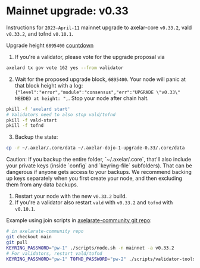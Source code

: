 # Mainnet upgrade: v0.33


Instructions for `2023-April-11` mainnet upgrade to axelar-core `v0.33.2`, vald `v0.33.2`, and tofnd `v0.10.1`.

Upgrade height `6895400` [countdown](https://www.mintscan.io/axelar/blocks/6895400)

1. If you're a validator, please vote for the upgrade proposal via

```bash
axelard tx gov vote 162 yes --from validator
```

2. Wait for the proposed upgrade block, `6895400`. Your node will panic at that block height with a log: `{"level":"error","module":"consensus","err":"UPGRADE \"v0.33\" NEEDED at height: ",`. Stop your node after chain halt.

```bash
pkill -f 'axelard start'
# Validators need to also stop vald/tofnd
pkill -f vald-start
pkill -f tofnd
```

3. Backup the state:

```bash
cp -r ~/.axelar/.core/data ~/.axelar-dojo-1-upgrade-0.33/.core/data
```

<Callout type="warning" emoji="⚠️">
  Caution: If you backup the entire folder, `~/.axelar/.core`, that'll also include your private keys (inside `config` and `keyring-file` subfolders). That can be dangerous if anyone gets access to your backups. We recommend backing up keys separately when you first create your node, and then excluding them from any data backups.
</Callout>

1. Restart your node with the new `v0.33.2` build.
2. If you're a validator also restart `vald` with `v0.33.2` and `tofnd` with `v0.10.1`.

Example using join scripts in [axelarate-community git repo](https://github.com/axelarnetwork/axelarate-community):

```bash
# in axelarate-community repo
git checkout main
git pull
KEYRING_PASSWORD="pw-1" ./scripts/node.sh -n mainnet -a v0.33.2
# For validators, restart vald/tofnd
KEYRING_PASSWORD="pw-1" TOFND_PASSWORD="pw-2" ./scripts/validator-tools-host.sh -a v0.33.2 -q v0.10.1 -n mainnet
```
